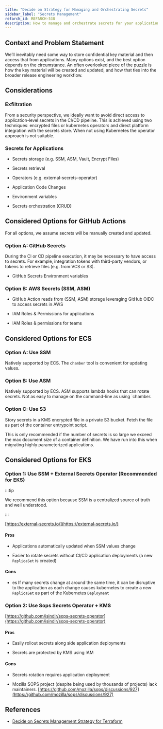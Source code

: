 ```yaml
---
title: "Decide on Strategy for Managing and Orchestrating Secrets"
sidebar_label: "Secrets Management"
refarch_id: REFARCH-538
description: How to manage and orchestrate secrets for your applications
---
```


## Context and Problem Statement

We’ll inevitably need some way to store confidential key material and then access that from applications. Many options exist, and the best option depends on the circumstance. An often overlooked piece of the puzzle is how the key material will be created and updated, and how that ties into the broader release engineering workflow.

## Considerations

### Exfiltration

From a security perspective, we ideally want to avoid direct access to application-level secrets in the CI/CD pipeline.
This is achieved using two techniques: encrypted files or kubernetes operators and direct platform integration with the
secrets store. When not using Kubernetes the operator approach is not suitable.

### Secrets for Applications

- Secrets storage (e.g. SSM, ASM, Vault, Encrypt Files)

- Secrets retrieval

- Operators (e.g. external-secrets-operator)

- Application Code Changes

- Environment variables

- Secrets orchestration (CRUD)

## Considered Options for GitHub Actions

For all options, we assume secrets will be manually created and updated.

### Option A: GitHub Secrets

During the CI or CD pipeline execution, it may be necessary to have access to secrets. For example, integration tokens
with third-party vendors, or tokens to retrieve files (e.g. from VCS or S3).

- GitHub Secrets Environment variables

### Option B: AWS Secrets (SSM, ASM)

- GitHub Action reads from (SSM, ASM) storage leveraging GitHub OIDC to access secrets in AWS

- IAM Roles & Permissions for applications

- IAM Roles & permissions for teams

## Considered Options for ECS

### Option A: Use SSM

Natively supported by ECS. The `chamber` tool is convenient for updating values.

### Option B: Use ASM

Natively supported by ECS. ASM supports lambda hooks that can rotate secrets. Not as easy to manage on the command-line
as using `chamber.

### Option C: Use S3

Story secrets in a KMS encrypted file in a private S3 bucket. Fetch the file as part of the container entrypoint script.

This is only recommended if the number of secrets is so large we exceed the max document size of a container definition.
We have run into this when migrating highly parameterized applications.

## Considered Options for EKS

### Option 1: Use SSM + External Secrets Operator (Recommended for EKS)

:::tip

We recommend this option because SSM is a centralized source of truth and well understood.

:::

[https://external-secrets.io/](https://external-secrets.io/)

#### Pros

- Applications automatically updated when SSM values change

- Easier to rotate secrets without CI/CD application deployments (a new `ReplicaSet` is created)

#### Cons

- es If many secrets change at around the same time, it can be disruptive to the application as each change causes
  kubernetes to create a new `ReplicaSet` as part of the Kubernetes `Deployment`

### Option 2: Use Sops Secrets Operator + KMS

[https://github.com/isindir/sops-secrets-operator](https://github.com/isindir/sops-secrets-operator)

#### Pros

- Easily rollout secrets along side application deployments

- Secrets are protected by KMS using IAM

#### Cons

- Secrets rotation requires application deployment

- Mozilla SOPS project (despite being used by thousands of projects) lack maintainers.
  [https://github.com/mozilla/sops/discussions/927](https://github.com/mozilla/sops/discussions/927)

## References

- [Decide on Secrets Management Strategy for Terraform](/layers/foundation/design-decisions/decide-on-secrets-management-strategy-for-terraform)
